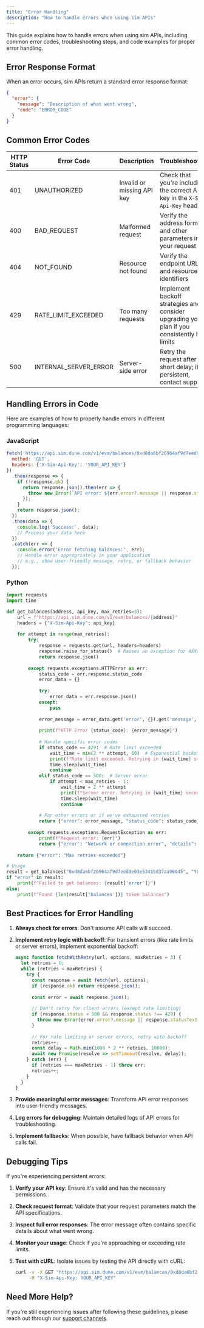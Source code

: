 ```yaml
---
title: "Error Handling"
description: "How to handle errors when using sim APIs"
---
```


This guide explains how to handle errors when using sim APIs, including common error codes, troubleshooting steps, and code examples for proper error handling.

## Error Response Format

When an error occurs, sim APIs return a standard error response format:

```json
{
  "error": {
    "message": "Description of what went wrong",
    "code": "ERROR_CODE"
  }
}
```

## Common Error Codes

| HTTP Status | Error Code | Description | Troubleshooting |
| ----------- | ---------- | ----------- | --------------- |
| 401 | UNAUTHORIZED | Invalid or missing API key | Check that you're including the correct API key in the `X-Sim-Api-Key` header |
| 400 | BAD_REQUEST | Malformed request | Verify the address format and other parameters in your request |
| 404 | NOT_FOUND | Resource not found | Verify the endpoint URL and resource identifiers |
| 429 | RATE_LIMIT_EXCEEDED | Too many requests | Implement backoff strategies and consider upgrading your plan if you consistently hit limits |
| 500 | INTERNAL_SERVER_ERROR | Server-side error | Retry the request after a short delay; if persistent, contact support |

## Handling Errors in Code

Here are examples of how to properly handle errors in different programming languages:

### JavaScript

```javascript
fetch('https://api.sim.dune.com/v1/evm/balances/0xd8da6bf26964af9d7eed9e03e53415d37aa96045', {
  method: 'GET', 
  headers: {'X-Sim-Api-Key': 'YOUR_API_KEY'}
})
  .then(response => {
    if (!response.ok) {
      return response.json().then(err => {
        throw new Error(`API error: ${err.error?.message || response.statusText}`);
      });
    }
    return response.json();
  })
  .then(data => {
    console.log('Success:', data);
    // Process your data here
  })
  .catch(err => {
    console.error('Error fetching balances:', err);
    // Handle error appropriately in your application
    // e.g., show user-friendly message, retry, or fallback behavior
  });
```

### Python

```python
import requests
import time

def get_balances(address, api_key, max_retries=3):
    url = f"https://api.sim.dune.com/v1/evm/balances/{address}"
    headers = {"X-Sim-Api-Key": api_key}
    
    for attempt in range(max_retries):
        try:
            response = requests.get(url, headers=headers)
            response.raise_for_status()  # Raises an exception for 4XX/5XX responses
            return response.json()
            
        except requests.exceptions.HTTPError as err:
            status_code = err.response.status_code
            error_data = {}
            
            try:
                error_data = err.response.json()
            except:
                pass
                
            error_message = error_data.get('error', {}).get('message', 'Unknown error')
            
            print(f"HTTP Error {status_code}: {error_message}")
            
            # Handle specific error codes
            if status_code == 429:  # Rate limit exceeded
                wait_time = min(2 ** attempt, 60)  # Exponential backoff
                print(f"Rate limit exceeded. Retrying in {wait_time} seconds...")
                time.sleep(wait_time)
                continue
            elif status_code == 500:  # Server error
                if attempt < max_retries - 1:
                    wait_time = 2 ** attempt
                    print(f"Server error. Retrying in {wait_time} seconds...")
                    time.sleep(wait_time)
                    continue
            
            # For other errors or if we've exhausted retries
            return {"error": error_message, "status_code": status_code}
            
        except requests.exceptions.RequestException as err:
            print(f"Request error: {err}")
            return {"error": "Network or connection error", "details": str(err)}
    
    return {"error": "Max retries exceeded"}

# Usage
result = get_balances("0xd8da6bf26964af9d7eed9e03e53415d37aa96045", "YOUR_API_KEY")
if "error" in result:
    print(f"Failed to get balances: {result['error']}")
else:
    print(f"Found {len(result['balances'])} token balances")
```

## Best Practices for Error Handling

1. **Always check for errors**: Don't assume API calls will succeed.

2. **Implement retry logic with backoff**: For transient errors (like rate limits or server errors), implement exponential backoff:
   ```javascript
   async function fetchWithRetry(url, options, maxRetries = 3) {
     let retries = 0;
     while (retries < maxRetries) {
       try {
         const response = await fetch(url, options);
         if (response.ok) return response.json();
         
         const error = await response.json();
         
         // Don't retry for client errors (except rate limiting)
         if (response.status < 500 && response.status !== 429) {
           throw new Error(error.error?.message || response.statusText);
         }
         
         // For rate limiting or server errors, retry with backoff
         retries++;
         const delay = Math.min(1000 * 2 ** retries, 10000);
         await new Promise(resolve => setTimeout(resolve, delay));
       } catch (err) {
         if (retries === maxRetries - 1) throw err;
         retries++;
       }
     }
   }
   ```

3. **Provide meaningful error messages**: Transform API error responses into user-friendly messages.

4. **Log errors for debugging**: Maintain detailed logs of API errors for troubleshooting.

5. **Implement fallbacks**: When possible, have fallback behavior when API calls fail.

## Debugging Tips

If you're experiencing persistent errors:

1. **Verify your API key**: Ensure it's valid and has the necessary permissions.

2. **Check request format**: Validate that your request parameters match the API specifications.

3. **Inspect full error responses**: The error message often contains specific details about what went wrong.

4. **Monitor your usage**: Check if you're approaching or exceeding rate limits.

5. **Test with cURL**: Isolate issues by testing the API directly with cURL:
   ```bash
   curl -v -X GET "https://api.sim.dune.com/v1/evm/balances/0xd8da6bf26964af9d7eed9e03e53415d37aa96045" \
        -H "X-Sim-Api-Key: YOUR_API_KEY"
   ```

## Need More Help?

If you're still experiencing issues after following these guidelines, please reach out through our [support channels](/support).
